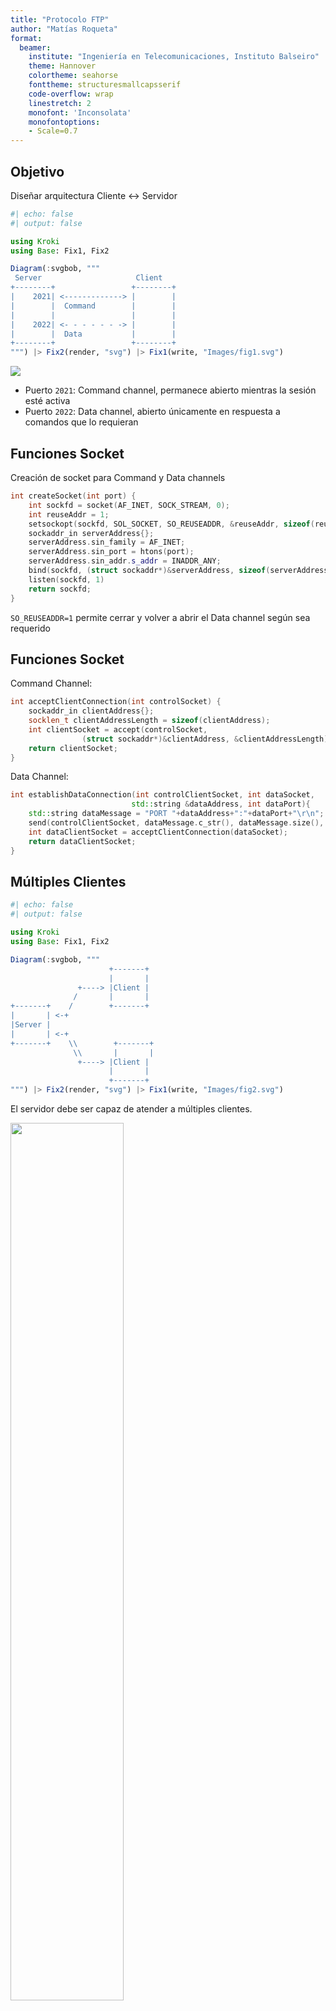```yaml
---
title: "Protocolo FTP"
author: "Matías Roqueta"
format: 
  beamer:
    institute: "Ingeniería en Telecomunicaciones, Instituto Balseiro"
    theme: Hannover
    colortheme: seahorse
    fonttheme: structuresmallcapsserif
    code-overflow: wrap   
    linestretch: 2
    monofont: 'Inconsolata'
    monofontoptions: 
    - Scale=0.7
---
```


## Objetivo

Diseñar arquitectura Cliente $\leftrightarrow$ Servidor 

```julia
#| echo: false
#| output: false

using Kroki 
using Base: Fix1, Fix2

Diagram(:svgbob, """
 Server                     Client  
+--------+                 +--------+
|    2021| <-------------> |        |
|        |  Command        |        |
|        |                 |        |
|    2022| <- - - - - - -> |        |
|        |  Data           |        |
+--------+                 +--------+
""") |> Fix2(render, "svg") |> Fix1(write, "Images/fig1.svg")
```

![](Images/fig1.svg){fig-align="center"}

- Puerto `2021`: Command channel, permanece abierto mientras la sesión esté activa
- Puerto `2022`: Data channel, abierto únicamente en respuesta a comandos que lo requieran

## Funciones Socket 

Creación de socket para Command y Data channels

```cpp
int createSocket(int port) {
    int sockfd = socket(AF_INET, SOCK_STREAM, 0);
    int reuseAddr = 1;
    setsockopt(sockfd, SOL_SOCKET, SO_REUSEADDR, &reuseAddr, sizeof(reuseAddr))
    sockaddr_in serverAddress{};
    serverAddress.sin_family = AF_INET;
    serverAddress.sin_port = htons(port);
    serverAddress.sin_addr.s_addr = INADDR_ANY;
    bind(sockfd, (struct sockaddr*)&serverAddress, sizeof(serverAddress))
    listen(sockfd, 1)
    return sockfd;
}
``` 

`SO_REUSEADDR=1` permite cerrar y volver a abrir el Data channel según sea requerido

## Funciones Socket

Command Channel:
```cpp
int acceptClientConnection(int controlSocket) {
    sockaddr_in clientAddress{};
    socklen_t clientAddressLength = sizeof(clientAddress);
    int clientSocket = accept(controlSocket,
                (struct sockaddr*)&clientAddress, &clientAddressLength);
    return clientSocket;
}
```
Data Channel:
```cpp
int establishDataConnection(int controlClientSocket, int dataSocket,
                           std::string &dataAddress, int dataPort){
    std::string dataMessage = "PORT "+dataAddress+":"+dataPort+"\r\n";
    send(controlClientSocket, dataMessage.c_str(), dataMessage.size(), 0);
    int dataClientSocket = acceptClientConnection(dataSocket);
    return dataClientSocket;
}
```

## Múltiples Clientes

```julia
#| echo: false
#| output: false

using Kroki 
using Base: Fix1, Fix2

Diagram(:svgbob, """
                      +-------+
                      |       |   
               +----> |Client |
              /       |       |
+-------+    /        +-------+ 
|       | <-+          
|Server | 
|       | <-+          
+-------+    \\        +-------+ 
              \\       |       |
               +----> |Client |
                      |       |
                      +-------+
""") |> Fix2(render, "svg") |> Fix1(write, "Images/fig2.svg")
```
El servidor debe ser capaz de atender a múltiples clientes.

![](Images/fig2.svg){fig-align="center" width="60%"}

- La conexión Cliente $\leftrightarrow$ Servidor debe ser no-bloqueante. 
- Esto se logra con un _fork_ al recibir conexión entrante.


## Múltiples Clientes - Main
```cpp
int controlSocket = createSocket(2021);
std::vector<pollfd> pollFds(1);
pollFds[0].fd = controlSocket; pollFds[0].events = POLLIN;
while (true) {
    int pollResult = poll(pollFds.data(), pollFds.size(), -1);
    if (pollFds[0].revents & POLLIN) {
        pid_t pid = fork();
        if (pid == 0) {
            int controlClientSocket = acceptClientConnection(controlSocket);
            closeSocket(controlSocket);
            handleClientConnection(controlClientSocket);
            return 0;
        }
    }
}
closeSocket(controlSocket);
```

## Loop de Respuestas

```cpp
void handleClientConnection(int controlClientSocket) {
    sendWelcomeMessage(controlClientSocket);
    bool authenticated = false;
    char commandBuffer[1024];
    while (true) {
        memset(commandBuffer, 0, sizeof(commandBuffer));
        ssize_t bytesRead = recv(controlClientSocket, commandBuffer, 
                                 sizeof(commandBuffer), 0);
        std::vector<std::string> commandParts = splitCommand(commandBuffer);
        if (!authenticated) {
            // Rechazo de comandos excepto USER PASS o QUIT + respuesta
        } else {
            // Aceptación de otros comandos + respuesta
        }
    } 
    closeSocket(controlClientSocket);
}
```

## Comandos Implementados

:::: {.columns}

::: {.column width="50%"}

Comandos que usan solamente Command channel:

\vspace{1em}

- `USER <user>`
- `PASS <pass>`
- `CWD <dir>`
- `CDUP`
- `MKD <dir>`
- `RMD <dir>`
- `DELE <file>`
- `QUIT`

:::

::: {.column width="50%"}

Comandos que usan ambos Command y Data channel:

\vspace{1em}

- `LIST`
- `RETR <file>`
- `STOR <file>`

:::

::::

La distinción principal en la implementación de los diferentes comandos depende de si estos usan o no el Data channel.

## Ejecución general de comandos

```julia
#| echo: false
#| output: false

Diagram(:seqdiag, """
{
  default_fontsize = 16
  node_height = 45
  node_width = 100
  default_node_color = none
  activation = none;
  edge_length = 500;
  default_note_color = white;
  Server [label="Server", fontsize=20]
  Client [label="Client", fontsize=20]
  Server <- Client [label="request"];
  === Ejecución de request ===
  Server -> Client [label="reply"]
}""") |> Fix2(render, "svg") |> Fix1(write, "Images/general.svg")
```
- Cliente inicia request envíando un código FTP por el Command channel
\vspace{-1em}

![](Images/general.svg){fig-align="center" width="85%"}

- Servidor eventualmente responde envíando un código de respuesta FTP por el command channel
- Ejecución de request puede incluír intercambio de más mensajes y/o uso del Data channel. 

## Comando RETR \<file\>

```julia
#| echo: false
#| output: false

Diagram(:seqdiag, """
{
  default_fontsize = 16
  node_height = 45
  node_width = 100
  default_node_color = none
  activation = none;
  edge_length = 500;
  default_note_color = white;
  Server [label="Server", fontsize=20]
  Client [label="Client", fontsize=20]
  Server <- Client [label="RETR <file>"];
  Server -> Client [label="150: Opening data connection.", leftnote="Open Data\nChannel", rightnote="Open Data\nChannel"]
  Server --> Client [label="<file>"]
  Server --> Client [label="0 bytes", leftnote="Close Data\nChannel", rightnote="Close Data\nChannel"]
  Server -> Client [label="226: File transfer successful."]
}""") |> Fix2(render, "svg") |> Fix1(write, "Images/retr.svg")
```

![](Images/retr.svg){fig-align="center"}

## RETR - Server side

```cpp
void handleRETRCommand(int controlClientSocket, const std::string& args) {
    sendResponse(controlClientSocket, "150 Opening data connection.\r\n");
    int dataSocket = createSocket(dataPort);
    int dataClientSocket = establishDataConnection(controlClientSocket,
                           dataSocket, dataAddress, dataPort);
    if (sendFile(dataClientSocket, filename)) {
        std::string response = "226 File transfer successful.";
    } else {
        std::string response = "451 File transfer failed.";
    }
    closeSocket(dataClientSocket);
    closeSocket(dataSocket);
    sendResponse(controlClientSocket, response);
    return;
}
```

## RETR - Server side

```cpp
bool sendFile(int socket, const std::string& filename) {
    std::ifstream file(filename, std::ios::binary);
    if (!file) {
        std::cerr << "Failed to open file: " << filename << std::endl;
        return false;
    }
    std::vector<char> buffer(std::istreambuf_iterator<char>(file), {});
    file.close();
    ssize_t bytesSent = send(socket, buffer.data(), buffer.size(), 0);
    if (bytesSent == -1) {
        std::cerr << "Failed to send file contents." << std::endl;
        return false;
    }
    return true;
}
```

## RETR - Client side

```cpp
void recvFile(int controlSocket, const std::string& filename) {
    std::string response;
    receiveResponse(controlSocket, response);
    if (response.substr(0, 3) != "150")
        return;
    int dataSocket = establishDataConnection(controlSocket);
    const int bufferSize = 1024;
    std::vector<char> buffer(bufferSize);
    ssize_t bytesRead;
    while (bytesRead = recv(dataSocket, buffer.data(), bufferSize, 0) > 0) {
        file.write(buffer.data(), bytesRead);
    }
    file.close();
    receiveResponse(controlSocket, response);
    closeSocket(dataSocket);
    return;
}
```

## Comando STOR \<file\>

```julia
#| echo: false
#| output: false

Diagram(:seqdiag, """
{
  default_fontsize = 16
  node_height = 45
  node_width = 100
  default_node_color = none
  activation = none;
  edge_length = 500;
  default_note_color = white;
  Server [label="Server", fontsize=20]
  Client [label="Client", fontsize=20]
  Server <- Client [label="STOR <file>"];
  Server -> Client [label="150: Opening data connection.", leftnote="Open Data\nChannel", rightnote="Open Data\nChannel"]
  Server <-- Client [label="<file>"]
  Server <-- Client [label="0 bytes", leftnote="Close Data\nChannel", rightnote="Close Data\nChannel"]
  Server -> Client [label="226: File transfer successful."]
}""") |> Fix2(render, "svg") |> Fix1(write, "Images/stor.svg")
```

![](Images/stor.svg){fig-align="center"}

## STOR - Server side

```cpp
void handleSTORCommand(int controlClientSocket, const std::string& args) {
    sendResponse(controlClientSocket, "150 Opening data connection.\r\n");
    int dataSocket = createSocket(dataPort);
    int dataClientSocket = establishDataConnection(controlClientSocket,
                           dataSocket, dataAddress, dataPort);
    if (recvFile(dataClientSocket, filename)) {
      response = "226 File transfer successful.";
    } else {
      response = "451 File transfer failed.";
    }
    closeSocket(dataClientSocket);
    closeSocket(dataSocket);
    sendResponse(controlClientSocket, response);
    return;
}
```

## STOR - Server side

```cpp
bool recvFile(int dataSocket, const std::string& filename) {
    const int bufferSize = 1024;
    std::vector<char> buffer(bufferSize);
    std::ofstream file(filename, std::ios::binary);
    ssize_t bytesRead;
    while (bytesRead = recv(dataSocket, buffer.data(), bufferSize, 0) > 0) {
        file.write(buffer.data(), bytesRead);
        std::cout << "Read " << bytesRead << " bytes" << std::endl;
    }
    if (bytesRead < 0) {
        file.close();
        return false;
    }
    file.close();
    return true;
}
```

## STOR - Client Side

```cpp
void sendFile(int controlSocket, const std::string& filename) {
    std::string response;
    receiveResponse(controlSocket, response);
    if (response.substr(0, 3) != "150") {
        return;
    }
    int dataSocket = establishDataConnection(controlSocket);
    std::ifstream file(filename, std::ios::binary);
    std::vector<char> buffer(std::istreambuf_iterator<char>(file), {});
    file.close();
    ssize_t bytesSent = send(dataSocket, buffer.data(), buffer.size(), 0);
    closeSocket(dataSocket);
    receiveResponse(controlSocket, response);
    return;
}
```

# Demostración...